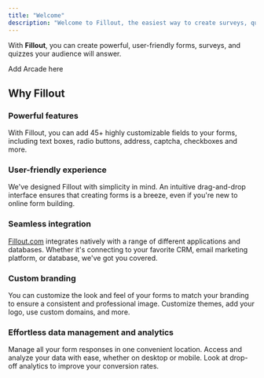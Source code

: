 ```yaml
---
title: "Welcome"
description: "Welcome to Fillout, the easiest way to create surveys, quizzes, and forms online! Customize your form, connect it with apps and databases, and use other powerful features."
---
```


<CardGroup cols={3}>
  <Card title="Make a form" icon="page" iconType="regular" color="#FFC738" horizontal>
    
  </Card>
  <Card title="Email notifications" icon="envelope-open-text" iconType="regular" color="#FFC738" horizontal>
    
  </Card>
  <Card title="Page types" icon="copy" iconType="regular" color="#FFC738" horizontal>
    
  </Card>
  <Card title="Field types" icon="question" iconType="regular" color="#FFC738" horizontal>
    
  </Card>
  <Card title="View responses" icon="chart-tree-map" iconType="regular" color="#FFC738" horizontal>
    
  </Card>
  <Card title="Button types" icon="rectangle" iconType="regular" color="#FFC738" horizontal>
    
  </Card>
</CardGroup>

With **Fillout**, you can create powerful, user-friendly forms, surveys, and quizzes your audience will answer.

Add Arcade here

## Why Fillout

### Powerful features

With Fillout, you can add 45\+ highly customizable fields to your forms, including text boxes, radio buttons, address, captcha, checkboxes and more.

### User-friendly experience

We've designed Fillout with simplicity in mind. An intuitive drag-and-drop interface ensures that creating forms is a breeze, even if you're new to online form building.

### Seamless integration

[Fillout.com](http://Fillout.com) integrates natively with a range of different applications and databases. Whether it's connecting to your favorite CRM, email marketing platform, or database, we've got you covered.

### Custom branding

You can customize the look and feel of your forms to match your branding to ensure a consistent and professional image. Customize themes, add your logo, use custom domains, and more.

### Effortless data management and analytics

Manage all your form responses in one convenient location. Access and analyze your data with ease, whether on desktop or mobile. Look at drop-off analytics to improve your conversion rates.